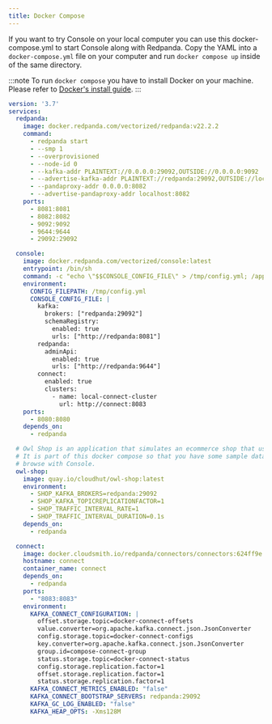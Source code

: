 ```yaml
---
title: Docker Compose
---
```


<head>
    <meta name="title" content="Console configuration template | Redpanda Docs"/>
    <meta name="description" content="Console configuration template with properties description."/>
</head>

If you want to try Console on your local computer you can use this docker-compose.yml to start
Console along with Redpanda. Copy the YAML into a `docker-compose.yml` file on your computer
and run `docker compose up` inside of the same directory.

:::note
To run `docker compose` you have to install Docker on your machine. Please refer to
[Docker's install guide](https://docs.docker.com/compose/install/).
:::

```yaml
version: '3.7'
services:
  redpanda:
    image: docker.redpanda.com/vectorized/redpanda:v22.2.2
    command:
      - redpanda start
      - --smp 1
      - --overprovisioned
      - --node-id 0
      - --kafka-addr PLAINTEXT://0.0.0.0:29092,OUTSIDE://0.0.0.0:9092
      - --advertise-kafka-addr PLAINTEXT://redpanda:29092,OUTSIDE://localhost:9092
      - --pandaproxy-addr 0.0.0.0:8082
      - --advertise-pandaproxy-addr localhost:8082
    ports:
      - 8081:8081
      - 8082:8082
      - 9092:9092
      - 9644:9644
      - 29092:29092

  console:
    image: docker.redpanda.com/vectorized/console:latest
    entrypoint: /bin/sh
    command: -c "echo \"$$CONSOLE_CONFIG_FILE\" > /tmp/config.yml; /app/console"
    environment:
      CONFIG_FILEPATH: /tmp/config.yml
      CONSOLE_CONFIG_FILE: |
        kafka:
          brokers: ["redpanda:29092"]
          schemaRegistry:
            enabled: true
            urls: ["http://redpanda:8081"]
        redpanda:
          adminApi:
            enabled: true
            urls: ["http://redpanda:9644"]
        connect:
          enabled: true
          clusters:
            - name: local-connect-cluster
              url: http://connect:8083
    ports:
      - 8080:8080
    depends_on:
      - redpanda

  # Owl Shop is an application that simulates an ecommerce shop that uses Kafka.
  # It is part of this docker compose so that you have some sample data that you can
  # browse with Console.
  owl-shop:
    image: quay.io/cloudhut/owl-shop:latest
    environment:
      - SHOP_KAFKA_BROKERS=redpanda:29092
      - SHOP_KAFKA_TOPICREPLICATIONFACTOR=1
      - SHOP_TRAFFIC_INTERVAL_RATE=1
      - SHOP_TRAFFIC_INTERVAL_DURATION=0.1s
    depends_on:
      - redpanda

  connect:
    image: docker.cloudsmith.io/redpanda/connectors/connectors:624ff9e
    hostname: connect
    container_name: connect
    depends_on:
      - redpanda
    ports:
      - "8083:8083"
    environment:
      KAFKA_CONNECT_CONFIGURATION: |
        offset.storage.topic=docker-connect-offsets
        value.converter=org.apache.kafka.connect.json.JsonConverter
        config.storage.topic=docker-connect-configs
        key.converter=org.apache.kafka.connect.json.JsonConverter
        group.id=compose-connect-group
        status.storage.topic=docker-connect-status
        config.storage.replication.factor=1
        offset.storage.replication.factor=1
        status.storage.replication.factor=1
      KAFKA_CONNECT_METRICS_ENABLED: "false"
      KAFKA_CONNECT_BOOTSTRAP_SERVERS: redpanda:29092
      KAFKA_GC_LOG_ENABLED: "false"
      KAFKA_HEAP_OPTS: -Xms128M
```
